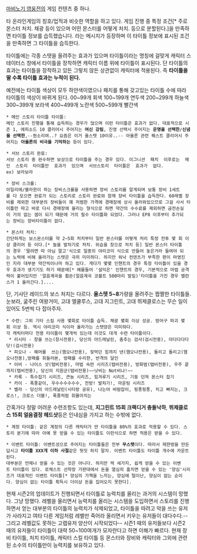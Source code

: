 [[마비노기 영웅전]]의 게임 컨텐츠 중 하나.

타 온라인게임의 칭호/업적과 비슷한 역할을 하고 있다. 게임 진행 중 특정 조건[* 주로 몬스터 처치. 채광 등이 있으며 어떤 몬스터를 어떻게 처치. 등으로 분할된다.]을 만족하면 타이틀 정보를 습득했습니다. 라는 메시지가 등장하며 이 타이틀 정보에 표시된 조건을 만족하면 그 타이틀을 습득한다.

타이틀에는 각종 스탯을 올려주는 효과가 있으며 타이틀이라는 명칭에 걸맞게 캐릭터 스테이터스 창에서 타이틀을 장착하면 캐릭터 이름 위에 타이틀이 표시된다. 단 타이틀의 효과는 타이틀을 장착하고 있든 그렇치 않든 상관없이 캐릭터에 적용된다. 
즉 '''타이틀을 딸 수록 타이틀 효과는 누적이 된다.'''

예전에는 타이틀 색상이 모두 하얀색이였으나 패치를 통해 갖고있는 타이틀 수에 따라 타이틀의 색상이 바뀌게 된다.
00~99개 회색
100~199개 연두색
200~299개 하늘색
300~399개 보라색
400~499개 노란색
500~599개 빨간색

 * 메인 스토리 타이틀 타이틀:
 메인 스토리 진행을 통해 습득하는 경우가 많으며 이런 타이틀은 효과가 없다. 대표적으로 시즌 1, 에피소드 10 클리어시 주어지는 '''여신 강림''', 진영 선택시 주어지는 '''운명을 선택한'''/'''신념을 선택한''',--뭔소리여..? 요즘은 이거 올스탯 10이유..-- 아율른 관련 퀘스트 클리어시 주어지는 '''아율른의 비극을 기억하는''' 등이 있다.

 * 서브 스토리 완료:  
 서브 스토리 중 완수하면 보상으로 타이틀을 주는 경우 있다. 이그니션  패치  이후로는  메인  스토리  타이틀만  효과가  있으며  서브스토리  타이틀은  효과가  없다.
 ex) 보라보라

 * 장비 스크롤:
 아일리에/블라윈이 파는 장비스크롤을 사용하면 장비 스토리를 알게되며 보통 장비 1세트를 다 모으면 완료가 되는 스토리로 스토리 완료와 함께 장비 타이틀을 습득한다. 60레벨 장비를 제외한 대부분의 장비들이 꽤 저렴한 가격에 경매장에 상시 올라와있으므로 그걸 사서 타이틀만 따고 바로 다시 경매장에 올리는 형식으로 하면 약간의 수수료를 제외하면 금전손실이 거의 없는 셈이 되기 때문에 거의 필수 타이틀화 되었다. 그러나 EP8 이후부터 추가되는 장비는 장비타이틀이 없다.

 * 몬스터 처치:
 간단하게는 보스몬스터를 약 2~5회 처치부터 일반 몬스터를 어떻게 처리 특정 전투 몇 회 이상 클리어 등 이다.[* 놀을 발차기로 처치. 위습을 창으로 처치 등] 일반 몬스터 타이틀의 경우 '딸려면 따 아님 말고'식으로 일종의 야리코미 식으로 만들어 놓은거라 들여야 되는 노력에 비해 올라가는 스탯은 극히 미미하다. 하지만 워낙 컨덴츠가 부족한 편이 마영진인 지라 대부분 약간씩이나마 하고 있다. 게다가 몇몇 인챈트의 경우 특정 타이틀이 있을 경우 효과가 생기기도 하기 때문에[* 예를들어 '설익은' 인챈트의 경우, 기본적으로 마법 공격력이 붙어있지만 '얼음계곡을 휩쓴(얼음계곡 코볼트 500마리 발킬)'타이틀을 가진 경우 밸런스가 1 올라간다.]....
단, 기사단 레이드의 보스 처치는 다르다. '''올스텟 5~8'''가량을 올려주는 짭짤한 타이틀들. 눈보라, 굶주린 여왕거미, 고대 엘쿨루스, 고대 지그린트, 고대 뷔제클로스는 무슨 일이 있어도 5번씩 다 잡아주자.

 * 수련: 그외 기타 스킬 사용 몇회로 타이틀 습득. 채광 몇회 이상 성공. 방어구 파괴 몇회 이상 등. 역시 야리코미 식이라 올라가는 스탯양은 미미하다.
 각 캐릭터마다 전용 타이틀이 몇개씩 있는데 이것도 대개 수련 타이틀이다.
  * 리시타 - 창을 쓰는(창시전용), 당신의 아드레날린, 춤추는 검사(검시전용), 아다다다다닷!(검시전용)  
  * 피오나 - 해머를  쓰는(햄오나전용), 젖먹던 힘까지 낸(햄오나전용), 돌리고 돌리고(햄오나전용),방패를 휘둘러본, 방패를 수리한, 반격의 달인
  * 이비 - 나이스 샷(탭비전용), 마법 숙련 시리즈(탭비전용), 방화범(탭비전용), 우주 끝까지(탭비전용), 당신의 지원군(탭비전용)~~낫비는 Not비냐!~~
  * 카록 - 특수잡기 시리즈, 큰놈 시리즈, 힘겨루기 시리즈, 기둥 던져 몬스터 잡기
  * 카이 - 폭풍같이, 우수수수수수수, 전방! 발차기!, 마운팅 시리즈
  * 벨라 - 당신의 아드레날린(시타랑 공유), 나는야 바람잡이, 핑퐁핑퐁, 치고 빠지는, 크로스!, 크로스 더블!, 폭풍처럼 휘몰아치는 
간혹가다 정말 어려운 수련조항도 있는데, '''지그린트 15회 크랙디거 충돌낙하''', '''뷔제클로스 15회 얼음결정 헤드샷'''등은 인내심을 가지고 하는 수밖에 없다.


 * 계정 타이틀: 같은 계정의 다른 캐릭터가 딴 타이틀을 80%의 효과로 적용할 수 있다. 스토리 분기에 따라 아예 못 얻을 수 있는 타이틀도 이런식으로 하면 적용은 받을 수 있다.

 * 이벤트 타이틀: 이벤트성으로 주어지는 타이틀들은 전부 '''무스텟'''이다. 따라서 제한방을 만든답시고 '''타이틀 XXX개 이하 사절'''같은 헛짓 하지 말자. 이벤트 타이틀도 타이틀 개수에 카운트된다.
 대부분은 언제나 얻을 수 있는 것은 아니다. 하지만 딱 세가지, 쉽게 얻을 수 있는 이벤트 타이틀이 있다. 로체스트 선착장 가판대에서 돈을 열심히 훔치면 얻을 수 있는 '양심'시리즈가 대표적인 이벤트 타이틀[* 양심의 가책을 느끼는, 양심에 털이난, 양심이 없는 순이다. 양심이 없는 타이틀 획득시 더이상 돈을 집어오지 못한다].


현재 시즌2의 업데이트가 진행되면서 타이틀로 능력치를 올리는 과거의 시스템이 망했다. 그냥 망했다. 레벨을 올리면서 능력치를 올리는 시스템을 도입하면서 스토리를 진행하면서 얻는 대부분의 타이틀의 능력치가 삭제되었고, 타이틀을 따려고 악을 쓰는 유저가 사라지고 여타 다른 게임처럼 레벨만 죽어라 올리면서 키우는 유저들이 대다수다.--그리고 레벨값도 못하는 고렙유저 양산이 시작되었다-- 시즌1 때의 유저들보다 시즌2 때의 유저들이 타이틀이 대략 50~100여개가 모자란다고 하면 이해가 빠르다. 현재 장비 타이틀, 처치 타이틀, 캐릭터 스킬 타이틀 등 몬스터와 장비와 캐릭터와 그외에 관련된 소수의 타이틀만이 능력치를 보유하고 있다.

